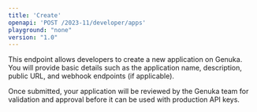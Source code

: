 ```yaml
---
title: 'Create'
openapi: 'POST /2023-11/developer/apps'
playground: "none"
version: "1.0"
---
```


This endpoint allows developers to create a new application on Genuka.  
You will provide basic details such as the application name, description, public URL, and webhook endpoints (if applicable).  

Once submitted, your application will be reviewed by the Genuka team for validation and approval before it can be used with production API keys.
